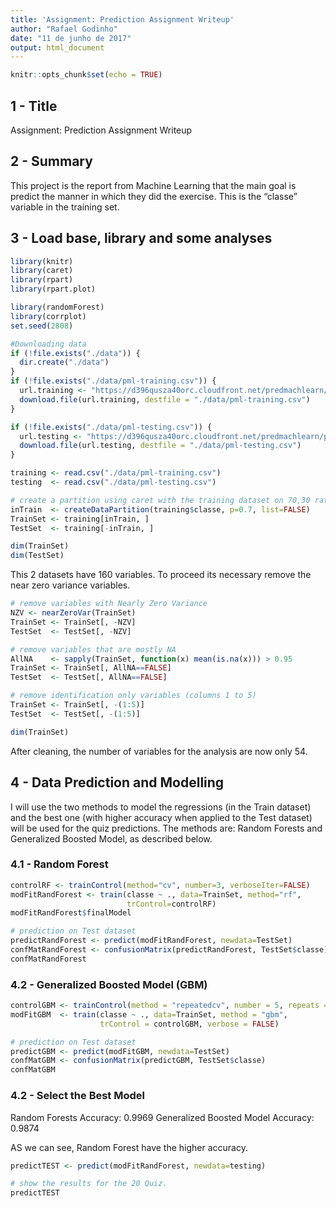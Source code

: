 ---
title: 'Assignment: Prediction Assignment Writeup'
author: "Rafael Godinho"
date: "11 de junho de 2017"
output: html_document
---

```{r setup, include=FALSE}
knitr::opts_chunk$set(echo = TRUE)
```

## 1 - Title
Assignment: Prediction Assignment Writeup

## 2 - Summary
 This project is the report from Machine Learning that the main goal is predict the manner in which they did the exercise. This is the "classe" variable in the training set.
 
 
## 3 - Load base, library and some analyses
```{r}
library(knitr)
library(caret)
library(rpart)
library(rpart.plot)

library(randomForest)
library(corrplot)
set.seed(2808)

#Downloading data
if (!file.exists("./data")) {
  dir.create("./data")
}
if (!file.exists("./data/pml-training.csv")) {
  url.training <- "https://d396qusza40orc.cloudfront.net/predmachlearn/pml-training.csv"
  download.file(url.training, destfile = "./data/pml-training.csv")
}

if (!file.exists("./data/pml-testing.csv")) {
  url.testing <- "https://d396qusza40orc.cloudfront.net/predmachlearn/pml-testing.csv"
  download.file(url.testing, destfile = "./data/pml-testing.csv")
}

training <- read.csv("./data/pml-training.csv")
testing  <- read.csv("./data/pml-testing.csv")

# create a partition using caret with the training dataset on 70,30 ratio
inTrain  <- createDataPartition(training$classe, p=0.7, list=FALSE)
TrainSet <- training[inTrain, ]
TestSet  <- training[-inTrain, ]

dim(TrainSet)
dim(TestSet)

```
This 2 datasets have 160 variables. To proceed its necessary remove the near zero variance variables.

```{r}
# remove variables with Nearly Zero Variance
NZV <- nearZeroVar(TrainSet)
TrainSet <- TrainSet[, -NZV]
TestSet  <- TestSet[, -NZV]

# remove variables that are mostly NA
AllNA    <- sapply(TrainSet, function(x) mean(is.na(x))) > 0.95
TrainSet <- TrainSet[, AllNA==FALSE]
TestSet  <- TestSet[, AllNA==FALSE]

# remove identification only variables (columns 1 to 5)
TrainSet <- TrainSet[, -(1:5)]
TestSet  <- TestSet[, -(1:5)]

dim(TrainSet)

```

After cleaning, the number of variables for the analysis are now only 54.


## 4 - Data Prediction and Modelling
I will use the two  methods to model the regressions (in the Train dataset) and the best one (with higher accuracy when applied to the Test dataset) will be used for the quiz predictions. The methods are: Random Forests and Generalized Boosted Model, as described below. 

### 4.1 - Random Forest

```{r}
controlRF <- trainControl(method="cv", number=3, verboseIter=FALSE)
modFitRandForest <- train(classe ~ ., data=TrainSet, method="rf",
                          trControl=controlRF)
modFitRandForest$finalModel

# prediction on Test dataset
predictRandForest <- predict(modFitRandForest, newdata=TestSet)
confMatRandForest <- confusionMatrix(predictRandForest, TestSet$classe)
confMatRandForest

```

### 4.2 - Generalized Boosted Model (GBM)

```{r}
controlGBM <- trainControl(method = "repeatedcv", number = 5, repeats = 1)
modFitGBM  <- train(classe ~ ., data=TrainSet, method = "gbm",
                    trControl = controlGBM, verbose = FALSE)

# prediction on Test dataset
predictGBM <- predict(modFitGBM, newdata=TestSet)
confMatGBM <- confusionMatrix(predictGBM, TestSet$classe)
confMatGBM

```

### 4.2 - Select the Best Model
Random Forests Accuracy: 0.9969
Generalized Boosted Model Accuracy: 0.9874 

AS we can see, Random Forest have the higher accuracy.

```{r}
predictTEST <- predict(modFitRandForest, newdata=testing)

# show the results for the 20 Quiz.
predictTEST
```
